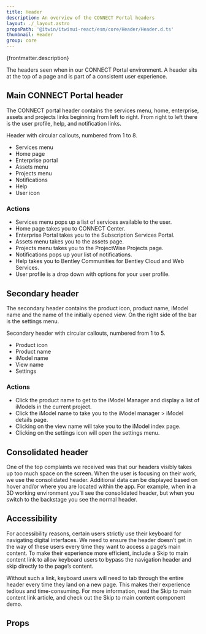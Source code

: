 ```yaml
---
title: Header
description: An overview of the CONNECT Portal headers
layout: ./_layout.astro
propsPath: '@itwin/itwinui-react/esm/core/Header/Header.d.ts'
thumbnail: Header
group: core
---
```



<p>{frontmatter.description}</p>

<Placeholder componentPageName='core--header' />

<LiveExample src='Header.main.tsx'>
  <AllExamples.HeaderMainExample client:load />
</LiveExample>

The headers seen when in our CONNECT Portal environment. A header sits at the top of a page and is part of a consistent user experience.

## Main CONNECT Portal header

The CONNECT portal header contains the services menu, home, enterprise, assets and projects links beginning from left to right. From right to left there is the user profile, help, and notification links.

Header with circular callouts, numbered from 1 to 8.

- Services menu
- Home page
- Enterprise portal
- Assets menu
- Projects menu
- Notifications
- Help
- User icon

### Actions

- Services menu pops up a list of services available to the user.
- Home page takes you to CONNECT Center.
- Enterprise Portal takes you to the Subscription Services Portal.
- Assets menu takes you to the assets page.
- Projects menu takes you to the ProjectWise Projects page.
- Notifications pops up your list of notifications.
- Help takes you to Bentley Communities for Bentley Cloud and Web Services.
- User profile is a drop down with options for your user profile.

## Secondary header

The secondary header contains the product icon, product name, iModel name and the name of the initially opened view. On the right side of the bar is the settings menu.

Secondary header with circular callouts, numbered from 1 to 5.

- Product icon
- Product name
- iModel name
- View name
- Settings

### Actions

- Click the product name to get to the iModel Manager and display a list of iModels in the current project.
- Click the iModel name to take you to the iModel manager > iModel details page.
- Clicking on the view name will take you to the iModel index page.
- Clicking on the settings icon will open the settings menu.

## Consolidated header

One of the top complaints we received was that our headers visibly takes up too much space on the screen. When the user is focusing on their work, we use the consolidated header. Additional data can be displayed based on hover and/or where you are located within the app. For example, when in a 3D working environment you’ll see the consolidated header, but when you switch to the backstage you see the normal header.

## Accessibility

For accessibility reasons, certain users strictly use their keyboard for navigating digital interfaces. We need to ensure the header doesn’t get in the way of these users every time they want to access a page’s main content. To make their experience more efficient, include a Skip to main content link to allow keyboard users to bypass the navigation header and skip directly to the page’s content.

Without such a link, keyboard users will need to tab through the entire header every time they land on a new page. This makes their experience tedious and time-consuming. For more information, read the Skip to main content link article, and check out the Skip to main content component demo.

## Props

<PropsTable path={frontmatter.propsPath} />
